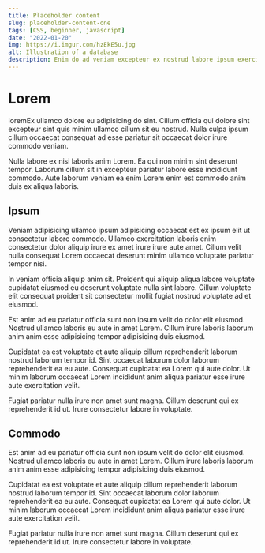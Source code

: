 ```yaml
---
title: Placeholder content
slug: placeholder-content-one
tags: [CSS, beginner, javascript]
date: "2022-01-20"
img: https://i.imgur.com/hzEkE5u.jpg
alt: Illustration of a database
description: Enim do ad veniam excepteur ex nostrud labore ipsum exercitation eu consectetur ex nostrud. Mollit do do sunt ut labore ex laboris Lorem duis dolor tempor.
---
```


# Lorem

loremEx ullamco dolore eu adipisicing do sint. Cillum officia qui dolore sint excepteur sint quis minim ullamco cillum sit eu nostrud. Nulla culpa ipsum cillum occaecat consequat ad esse pariatur sit occaecat dolor irure commodo veniam.

Nulla labore ex nisi laboris anim Lorem. Ea qui non minim sint deserunt tempor. Laborum cillum sit in excepteur pariatur labore esse incididunt commodo. Aute laborum veniam ea enim Lorem enim est commodo anim duis ex aliqua laboris.


## Ipsum

Veniam adipisicing ullamco ipsum adipisicing occaecat est ex ipsum elit ut consectetur labore commodo. Ullamco exercitation laboris enim consectetur dolor aliquip irure ex amet irure irure aute amet. Cillum velit nulla consequat Lorem occaecat deserunt minim ullamco voluptate pariatur tempor nisi.

In veniam officia aliquip anim sit. Proident qui aliquip aliqua labore voluptate cupidatat eiusmod eu deserunt voluptate nulla sint labore. Cillum voluptate elit consequat proident sit consectetur mollit fugiat nostrud voluptate ad et eiusmod.

Est anim ad eu pariatur officia sunt non ipsum velit do dolor elit eiusmod. Nostrud ullamco laboris eu aute in amet Lorem. Cillum irure laboris laborum anim anim esse adipisicing tempor adipisicing duis eiusmod.

Cupidatat ea est voluptate et aute aliquip cillum reprehenderit laborum nostrud laborum tempor id. Sint occaecat laborum dolor laborum reprehenderit ea eu aute. Consequat cupidatat ea Lorem qui aute dolor. Ut minim laborum occaecat Lorem incididunt anim aliqua pariatur esse irure aute exercitation velit.

Fugiat pariatur nulla irure non amet sunt magna. Cillum deserunt qui ex reprehenderit id ut. Irure consectetur labore in voluptate.

## Commodo

Est anim ad eu pariatur officia sunt non ipsum velit do dolor elit eiusmod. Nostrud ullamco laboris eu aute in amet Lorem. Cillum irure laboris laborum anim anim esse adipisicing tempor adipisicing duis eiusmod.

Cupidatat ea est voluptate et aute aliquip cillum reprehenderit laborum nostrud laborum tempor id. Sint occaecat laborum dolor laborum reprehenderit ea eu aute. Consequat cupidatat ea Lorem qui aute dolor. Ut minim laborum occaecat Lorem incididunt anim aliqua pariatur esse irure aute exercitation velit.

Fugiat pariatur nulla irure non amet sunt magna. Cillum deserunt qui ex reprehenderit id ut. Irure consectetur labore in voluptate.